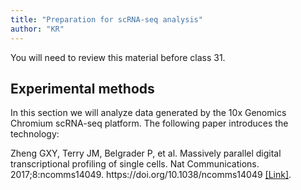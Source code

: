 ```yaml
---
title: "Preparation for scRNA-seq analysis"
author: "KR"
---
```


::: {.callout-important}
You will need to review this material before class 31.
:::

## Experimental methods

In this section we will analyze data generated by the 10x Genomics Chromium scRNA-seq platform. The following paper introduces the technology:

Zheng GXY, Terry JM, Belgrader P, et al. Massively parallel digital transcriptional profiling of single cells. Nat Communications. 2017;8:ncomms14049. https://doi.org/10.1038/ncomms14049 [[Link]](https://pubmed.ncbi.nlm.nih.gov/28091601/).
